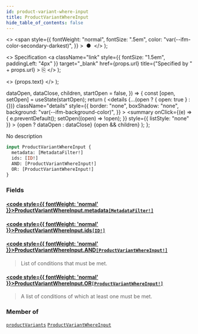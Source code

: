 ```yaml
---
id: product-variant-where-input
title: ProductVariantWhereInput
hide_table_of_contents: false
---
```


  <>
    <span
      style={{
        fontWeight: "normal",
        fontSize: ".5em",
        color: "var(--ifm-color-secondary-darkest)",
      }}
    >
      &nbsp;●&nbsp;
    </span>
  </>
);

  <>
    Specification
    <a
      className="link"
      style={{ fontSize: "1.5em", paddingLeft: "4px" }}
      target="\_blank"
      href={props.url}
      title={"Specified by " + props.url}
    >
      ⎘
    </a>
  </>
);

  <>
    <span className={props.class}>{props.text}</span>
  </>
);


  dataOpen,
  dataClose,
  children,
  startOpen = false,
}) => {
  const [open, setOpen] = useState(startOpen);
  return (
    <details
      {...(open ? { open: true } : {})}
      className="details"
      style={{
        border: "none",
        boxShadow: "none",
        background: "var(--ifm-background-color)",
      }}
    >
      <summary
        onClick={(e) => {
          e.preventDefault();
          setOpen((open) => !open);
        }}
        style={{ listStyle: "none" }}
      >
        {open ? dataOpen : dataClose}
      </summary>
      {open && children}
    </details>
  );
};

No description

```graphql
input ProductVariantWhereInput {
  metadata: [MetadataFilter!]
  ids: [ID!]
  AND: [ProductVariantWhereInput!]
  OR: [ProductVariantWhereInput!]
}
```

### Fields

#### [<code style={{ fontWeight: 'normal' }}>ProductVariantWhereInput.<b>metadata</b></code>](#)<Bullet />[`[MetadataFilter!]`](../../../api-reference/miscellaneous/inputs/metadata-filter) <Badge class="badge badge--secondary" text="list"/> <Badge class="badge badge--secondary" text="input"/>

>

#### [<code style={{ fontWeight: 'normal' }}>ProductVariantWhereInput.<b>ids</b></code>](#)<Bullet />[`[ID!]`](../../../api-reference/miscellaneous/scalars/id) <Badge class="badge badge--secondary" text="list"/> <Badge class="badge badge--secondary" text="scalar"/>

>

#### [<code style={{ fontWeight: 'normal' }}>ProductVariantWhereInput.<b>AND</b></code>](#)<Bullet />[`[ProductVariantWhereInput!]`](../../../api-reference/products/inputs/product-variant-where-input) <Badge class="badge badge--secondary" text="list"/> <Badge class="badge badge--secondary" text="input"/>

> List of conditions that must be met.

#### [<code style={{ fontWeight: 'normal' }}>ProductVariantWhereInput.<b>OR</b></code>](#)<Bullet />[`[ProductVariantWhereInput!]`](../../../api-reference/products/inputs/product-variant-where-input) <Badge class="badge badge--secondary" text="list"/> <Badge class="badge badge--secondary" text="input"/>

> A list of conditions of which at least one must be met.

### Member of

[`productVariants`](../../../api-reference/products/queries/product-variants) <Badge class="badge badge--secondary" text="query"/><Bullet />[`ProductVariantWhereInput`](../../../api-reference/products/inputs/product-variant-where-input) <Badge class="badge badge--secondary" text="input"/>
